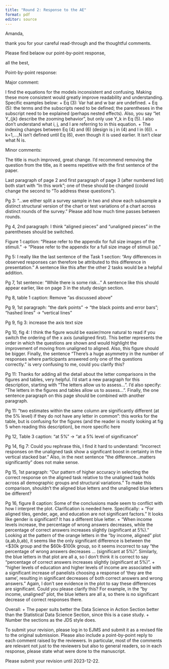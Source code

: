 ```yaml
---
title: "Round 2: Response to the AE"
format: pdf
editor: source
---
```



Amanda, 

thank you for your careful read-through and the thoughtful comments. 

Please find belaow our point-by-point response,

all the best,




Point-by-point response:


Major comment:

I find the equations for the models inconsistent and confusing. Making these more consistent would greatly improve readability and understanding. Specific examples below:
+ Eq (3): Var hat and w bar are undefined.
+ Eq (5): the terms and the subscripts need to be defined; the parentheses in the subscript need to be explained (perhaps nested effects). Also, you say “let Y_{jk} describe the zooming behavior”, but only use Y_k in Eq (5). I also don’t understand what i, j, and l are referring to in this equation.
+ The indexing changes between Eq (4) and (6) (design is j in (4) and l in (6)).
+ k=1,...,N isn’t defined until Eq (6), even though it is used earlier. It isn’t clear what N is.


Minor comments:

The title is much improved, great change. I’d recommend removing the question from the title, as it seems repetitive with the first sentence of the paper.

Last paragraph of page 2 and first paragraph of page 3 (after numbered list) both start with “In this work”; one of these should be changed (could change the second to “To address these questions”).

Pg 3: “...we either split a survey sample in two and show each subsample a distinct structural version of the chart or test variations of a chart across distinct rounds of the survey.” Please add how much time passes between rounds.

Pg 4, 2nd paragraph: I think “aligned pieces” and “unaligned pieces” in the parentheses should be switched.

Figure 1 caption: “Please refer to the appendix for full size images of the stimuli.” -> “Please refer to the appendix for a full size image of stimuli (a).”

Pg 5: I really like the last sentence of the Task 1 section: “Any differences in observed responses can therefore be attributed to this difference in presentation.” A sentence like this after the other 2 tasks would be a helpful addition.

Pg 7, 1st sentence: “While there is some risk…” A sentence like this should appear earlier, like on page 3 in the study design section.

Pg 8, table 1 caption: Remove “as discussed above”

Pg 9, 1st paragraph: “the dark points” → “the black points and error bars”; “hashed lines” → “vertical lines”

Pg 9, fig 3: increase the axis text size

Pg 10, fig 4: I think the figure would be easier/more natural to read if you switch the ordering of the x axis (unaligned first). This better represents the order in which the questions are shown and would highlight the improvement of moving from unaligned to aligned. Also, this figure should be bigger. Finally, the sentence “There’s a huge asymmetry in the number of responses where participants answered only one of the questions correctly.” is very confusing to me, could you clarify this?

Pg 11: Thanks for adding all the detail about the letter comparisons in the figures and tables, very helpful. I’d start a new paragraph for this description, starting with “The letters allow us to assess…”. I’d also specify: “The letters in the figures and tables allow us to assess…”. Finally, the one sentence paragraph on this page should be combined with another paragraph.

Pg 11: “two estimates within the same column are significantly different (at the 5% level) if they do not have any letter in common”: this works for the table, but is confusing for the figures (and the reader is mostly looking at fig 5 when reading this description), be more specific here

Pg 12, Table 3 caption: “at 5%” → “at a 5% level of significance”

Pg 14, fig 7: Could you rephrase this, I find it hard to understand: “Incorrect responses on the unaligned task show a significant boost in certainty in the vertical stacked bar.” Also, in the next sentence “the difference…matters significantly” does not make sense.

Pg 15, 1st paragraph: “Our pattern of higher accuracy in selecting the correct response on the aligned task relative to the unaligned task holds across all demographic groups and structural variations.” To make this comparison, shouldn’t the aligned blue letters and the unaligned blue letters be different?

Pg 16, figure 8 caption: Some of the conclusions made seem to conflict with how I interpret the plot. Clarification is needed here. Specifically:
+ “For aligned tiles, gender, age, and education are not significant factors.” It looks like gender is significant? It has a different blue letter.
+ “When income levels increase, the percentage of wrong answers decreases, while the percentage of correct answers increases slightly (significant at 5%).” Looking at the pattern of the orange letters in the “by income, aligned” plot (a,ab,b,ab), it seems like the only significant difference is between the <$30k group and the $60k-$100k group, so it seems incorrect to say “the percentage of wrong answers decreases … (significant at 5%)”. Similarly, the blue letters in that plot are all a, so I don’t think it is correct to say “percentage of correct answers increases slightly (significant at 5%)”.
+ “higher levels of education and higher levels of income are associated with a significant increase of panelists choosing a response of ‘they are the same’, resulting in significant decreases of both correct answers and wrong answers.” Again, I don’t see evidence in the plot to say these differences are significant. Could you please clarify this? For example, in the “by income, unaligned” plot, the blue letters are all a, so there is no significant decrease of correct responses there.

Overall:
+ The paper suits better the Data Science in Action Section better than the Statistical Data Science Section, since this is a case study.
+ Number the sections as the JDS style does.

To submit your revision, please log in to EJMS and submit it as a revised file to the original submission. Please also include a point-by-point reply to each comment raised by the reviewers. In particular, most of the comments are relevant not just to the reviewers but also to general readers, so in each response, please state what were done to the manuscript.

Please submit your revision until 2023-12-22.
